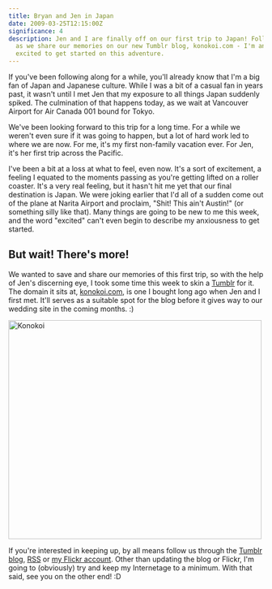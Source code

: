```yaml
---
title: Bryan and Jen in Japan
date: 2009-03-25T12:15:00Z
significance: 4
description: Jen and I are finally off on our first trip to Japan! Follow along
  as we share our memories on our new Tumblr blog, konokoi.com - I'm anxious and
  excited to get started on this adventure.
---
```


If you've been following along for a while, you'll already know that I'm a big fan of Japan and Japanese culture. While I was a bit of a casual fan in years past, it wasn't until I met Jen that my exposure to all things Japan suddenly spiked. The culmination of that happens today, as we wait at Vancouver Airport for Air Canada 001 bound for Tokyo.

We've been looking forward to this trip for a long time. For a while we weren't even sure if it was going to happen, but a lot of hard work led to where we are now. For me, it's my first non-family vacation ever. For Jen, it's her first trip across the Pacific.

I've been a bit at a loss at what to feel, even now. It's a sort of excitement, a feeling I equated to the moments passing as you're getting lifted on a roller coaster. It's a very real feeling, but it hasn't hit me yet that our final destination is Japan. We were joking earlier that I'd all of a sudden come out of the plane at Narita Airport and proclaim, "Shit! This ain't Austin!" (or something silly like that). Many things are going to be new to me this week, and the word "excited" can't even begin to describe my anxiousness to get started.

## But wait! There's more!

We wanted to save and share our memories of this first trip, so with the help of Jen's discerning eye, I took some time this week to skin a [Tumblr][1] for it. The domain it sits at, [konokoi.com][2], is one I bought long ago when Jen and I first met. It'll serves as a suitable spot for the blog before it gives way to our wedding site in the coming months. :)

[<img src="https://farm4.static.flickr.com/3614/3384846080_cea497a303.jpg" width="500" height="431" alt="Konokoi" />][5]

If you're interested in keeping up, by all means follow us through the [Tumblr blog][2], [RSS][3] or [my Flickr account][4]. Other than updating the blog or Flickr, I'm going to (obviously) try and keep my Internetage to a minimum. With that said, see you on the other end! :D

[1]: http://tumblr.com/
[2]: http://konokoi.com/
[3]: http://konokoi.com/rss/
[4]: http://flickr.com/photos/avalonstar/
[5]: http://www.flickr.com/photos/avalonstar/3384846080/
